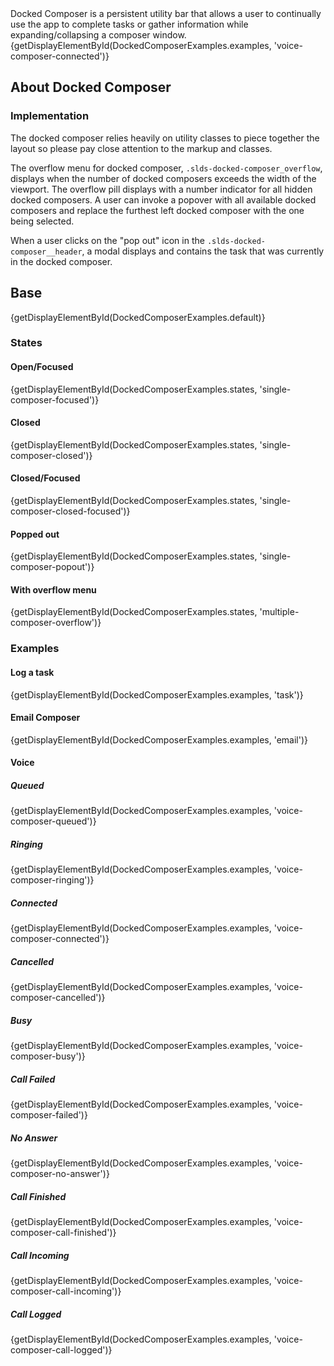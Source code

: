 
<div className="doc lead">
  Docked Composer is a persistent utility bar that allows a user to continually use the app to complete tasks or gather information while expanding/collapsing a composer window.
</div>

<CodeView exampleOnly isViewport demoStyles="height: 500px; min-width: 615px; overflow: hidden;">
  {getDisplayElementById(DockedComposerExamples.examples, 'voice-composer-connected')}
</CodeView>

## About Docked Composer

### Implementation

The docked composer relies heavily on utility classes to piece together the layout so please pay close attention to the markup and classes.

The overflow menu for docked composer, `.slds-docked-composer_overflow`, displays when the number of docked composers exceeds the width of the viewport. The overflow pill displays with a number indicator for all hidden docked composers. A user can invoke a popover with all available docked composers and replace the furthest left docked composer with the one being selected.

When a user clicks on the "pop out" icon in the `.slds-docked-composer__header`, a modal displays and contains the task that was currently in the docked composer.

## Base

<CodeView isViewport demoStyles="height: 500px; min-width: 615px; overflow: hidden;">
  {getDisplayElementById(DockedComposerExamples.default)}
</CodeView>

### States

#### Open/Focused

<CodeView isViewport demoStyles="height: 500px; min-width: 615px; overflow: hidden;">
  {getDisplayElementById(DockedComposerExamples.states, 'single-composer-focused')}
</CodeView>

#### Closed

<CodeView isViewport demoStyles="height: 500px; min-width: 615px; overflow: hidden;">
  {getDisplayElementById(DockedComposerExamples.states, 'single-composer-closed')}
</CodeView>

#### Closed/Focused

<CodeView isViewport demoStyles="height: 500px; min-width: 615px; overflow: hidden;">
  {getDisplayElementById(DockedComposerExamples.states, 'single-composer-closed-focused')}
</CodeView>

#### Popped out

<CodeView isViewport demoStyles="height: 500px; min-width: 615px; overflow: hidden;">
  {getDisplayElementById(DockedComposerExamples.states, 'single-composer-popout')}
</CodeView>

#### With overflow menu

<CodeView isViewport demoStyles="height: 500px; min-width: 615px; overflow: hidden;">
  {getDisplayElementById(DockedComposerExamples.states, 'multiple-composer-overflow')}
</CodeView>

### Examples

#### Log a task

<CodeView isViewport demoStyles="height: 500px; min-width: 615px; overflow: hidden;">
  {getDisplayElementById(DockedComposerExamples.examples, 'task')}
</CodeView>

#### Email Composer

<CodeView isViewport demoStyles="height: 500px; min-width: 615px; overflow: hidden;">
  {getDisplayElementById(DockedComposerExamples.examples, 'email')}
</CodeView>

#### Voice

##### Queued

<CodeView isViewport demoStyles="height: 500px; min-width: 615px; overflow: hidden;">
  {getDisplayElementById(DockedComposerExamples.examples, 'voice-composer-queued')}
</CodeView>

##### Ringing

<CodeView isViewport demoStyles="height: 500px; min-width: 615px; overflow: hidden;">
  {getDisplayElementById(DockedComposerExamples.examples, 'voice-composer-ringing')}
</CodeView>

##### Connected

<CodeView isViewport demoStyles="height: 500px; min-width: 615px; overflow: hidden;">
  {getDisplayElementById(DockedComposerExamples.examples, 'voice-composer-connected')}
</CodeView>

##### Cancelled

<CodeView isViewport demoStyles="height: 500px; min-width: 615px; overflow: hidden;">
  {getDisplayElementById(DockedComposerExamples.examples, 'voice-composer-cancelled')}
</CodeView>

##### Busy

<CodeView isViewport demoStyles="height: 500px; min-width: 615px; overflow: hidden;">
  {getDisplayElementById(DockedComposerExamples.examples, 'voice-composer-busy')}
</CodeView>

##### Call Failed

<CodeView isViewport demoStyles="height: 500px; min-width: 615px; overflow: hidden;">
  {getDisplayElementById(DockedComposerExamples.examples, 'voice-composer-failed')}
</CodeView>

##### No Answer

<CodeView isViewport demoStyles="height: 500px; min-width: 615px; overflow: hidden;">
  {getDisplayElementById(DockedComposerExamples.examples, 'voice-composer-no-answer')}
</CodeView>

##### Call Finished

<CodeView isViewport demoStyles="height: 500px; min-width: 615px; overflow: hidden;">
  {getDisplayElementById(DockedComposerExamples.examples, 'voice-composer-call-finished')}
</CodeView>

##### Call Incoming

<CodeView isViewport demoStyles="height: 500px; min-width: 615px; overflow: hidden;">
  {getDisplayElementById(DockedComposerExamples.examples, 'voice-composer-call-incoming')}
</CodeView>

##### Call Logged

<CodeView isViewport demoStyles="height: 500px; min-width: 615px; overflow: hidden;">
  {getDisplayElementById(DockedComposerExamples.examples, 'voice-composer-call-logged')}
</CodeView>
